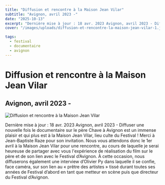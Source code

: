 ```yaml
---
title: "Diffusion et rencontre à la Maison Jean Vilar"
subtitle: "Avignon, avril 2023 -"
date: "2025-10-13"
excerpt: "Dernière mise à jour : 18 avr. 2023 Avignon, avril 2023 - Diffuser une nouvelle fois le documentaire sur le père Chave à Avignon est un immense plaisi..."
cover: "/images/uploads/diffusion-et-rencontre-la-maison-jean-vilar-1.jpg"

tags:
  - festival
  - documentaire
  - avignon
---
```


# Diffusion et rencontre à la Maison Jean Vilar

## Avignon, avril 2023 -



![Diffusion et rencontre à la Maison Jean Vilar](/images/uploads/diffusion-et-rencontre-la-maison-jean-vilar-1.jpg)

Dernière mise à jour : 18 avr. 2023 Avignon, avril 2023 - Diffuser une nouvelle fois le documentaire sur le père Chave à Avignon est un immense plaisir et qui plus est à la Maison Jean Vilar, lieu culte du Festival ! Merci à Jean-Baptiste Raze pour son invitation. Nous vous attendons donc le 1er avril à la Maison Jean Vilar pour une rencontre, au cours de laquelle je serai heureuse de partager avec vous l'expérience de réalisation du film sur le père et de son lien avec le Festival d’Avignon. À cette occasion, nous diffuserons également une interview d’Olivier Py dans laquelle il se confie, face caméra, sur son lien au « prêtre des artistes » tissé durant toutes ses années de Festival d’abord en tant que metteur en scène puis que directeur du Festival d’Avignon.
